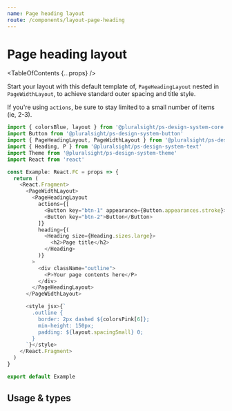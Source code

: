 ```yaml
---
name: Page heading layout
route: /components/layout-page-heading
---
```


# Page heading layout

<TableOfContents {...props} />

Start your layout with this default template of, `PageHeadingLayout` nested in
`PageWidthLayout`, to achieve standard outer spacing and title style.

If you're using `actions`, be sure to stay limited to a small number of
items (ie, 2-3).

```typescript
import { colorsBlue, layout } from '@pluralsight/ps-design-system-core'
import Button from '@pluralsight/ps-design-system-button'
import { PageHeadingLayout, PageWidthLayout } from '@pluralsight/ps-design-system-layout'
import { Heading, P } from '@pluralsight/ps-design-system-text'
import Theme from '@pluralsight/ps-design-system-theme'
import React from 'react'

const Example: React.FC = props => {
  return (
    <React.Fragment>
      <PageWidthLayout>
        <PageHeadingLayout
          actions={[
            <Button key="btn-1" appearance={Button.appearances.stroke}>Button</Button>,
            <Button key="btn-2">Button</Button>
          ]}
          heading={(
            <Heading size={Heading.sizes.large}>
              <h2>Page title</h2>
            </Heading>
          )}
        >
          <div className="outline">
            <P>Your page contents here</P>
          </div>
        </PageHeadingLayout>
      </PageWidthLayout>

      <style jsx>{`
        .outline {
          border: 2px dashed ${colorsPink[6]};
          min-height: 150px;
          padding: ${layout.spacingSmall} 0;
        }
      `}</style>
    </React.Fragment>
  )
}

export default Example
```

## Usage & types

<Usage
  install="npm install @pluralsight/ps-design-system-layout"
  import="import { PageHeadingLayout } from '@pluralsight/ps-design-system-layout"
  packageName="layout"
/>

<TypesTable>
  <TypesProp
    name="actions"
    type="React.ReactNode[]"
    desc="actionable elements to place in the top-right"
  />
  <TypesProp
    name="heading"
    type="React.ReactNode"
    desc="heading element to display as page title"
    required
  />
</TypesTable>
